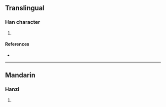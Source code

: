 {{character info/new}}
==Translingual==

===Han character===
{{Han char|rn=96|rad=玉|as=08|sn=12|four=|canj=MGIRM|ids=⿰𤣩或}}

# {{defn|Han|sort=玉08}}

====References====
* {{Han ref|kx=0734.060|dkj=21043|dj=1146.140|hdz=21120.090|uh=7419|ud=29721}}

----

==Mandarin==

===Hanzi===
{{cmn-hanzi|pin=[[yù]] ([[yu4]])|wg=yü<sup>4</sup>}}

# {{defn|lang=cmn|sort=玉08}}